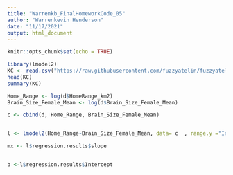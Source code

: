 ```yaml
---
title: "Warrenkb_FinalHomeworkCode_05"
author: "Warrenkevin Henderson"
date: "11/17/2021"
output: html_document
---
```

```r
knitr::opts_chunk$set(echo = TRUE)
```

```r
library(lmodel2)
KC <- read.csv("https://raw.githubusercontent.com/fuzzyatelin/fuzzyatelin.github.io/master/AN588_Fall21/KamilarAndCooperData.csv")
head(KC)
summary(KC)
````
```r
Home_Range <- log(d$HomeRange_km2)
Brain_Size_Female_Mean <- log(d$Brain_Size_Female_Mean)
```
```r
c <- cbind(d, Home_Range, Brain_Size_Female_Mean)


l <- lmodel2(Home_Range~Brain_Size_Female_Mean, data= c  , range.y ="Interval" , range.x="Relative"  , nperm=0)

mx <- l$regression.results$slope


b <-l$regression.results$Intercept
```

